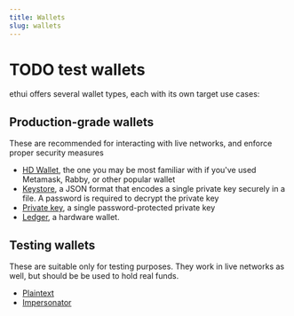 ```yaml
---
title: Wallets
slug: wallets
---
```


# TODO test wallets

ethui offers several wallet types, each with its own target use cases:

## Production-grade wallets

These are recommended for interacting with live networks, and enforce proper security measures

- [HD Wallet](/docs/wallets/hdwallet), the one you may be most familiar with if you've used Metamask, Rabby, or other popular wallet
- [Keystore](/docs/wallets/keystore), a JSON format that encodes a single private key securely in a file. A password is required to decrypt the private key
- [Private key](/docs/wallets/pkey), a single password-protected private key
- [Ledger](/docs/wallets/ledger), a hardware wallet.

## Testing wallets

These are suitable only for testing purposes. They work in live networks as well, but should be be used to hold real funds.

- [Plaintext](/docs/wallets/plaintext)
- [Impersonator](/docs/wallets/impersonator)
